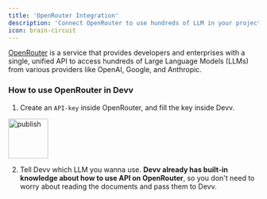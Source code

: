 ```yaml
---
title: 'OpenRouter Integration'
description: 'Connect OpenRouter to use hundreds of LLM in your project.'
icon: brain-circuit
---
```


[OpenRouter](https://openrouter.ai/) is a service that provides developers and enterprises with a single, unified API to access hundreds of Large Language Models (LLMs) from various providers like OpenAI, Google, and Anthropic.

### How to use OpenRouter in Devv

1. Create an `API-key` inside OpenRouter, and fill the key inside Devv.

<img
   src="/images/openrouter-config.png"
   alt="publish"
   height="80"
   className="rounded-lg"
/>

2. Tell Devv which LLM you wanna use. **Devv already has built-in knowledge about how to use API on OpenRouter**, so you don't need to worry about reading the documents and pass them to Devv.
